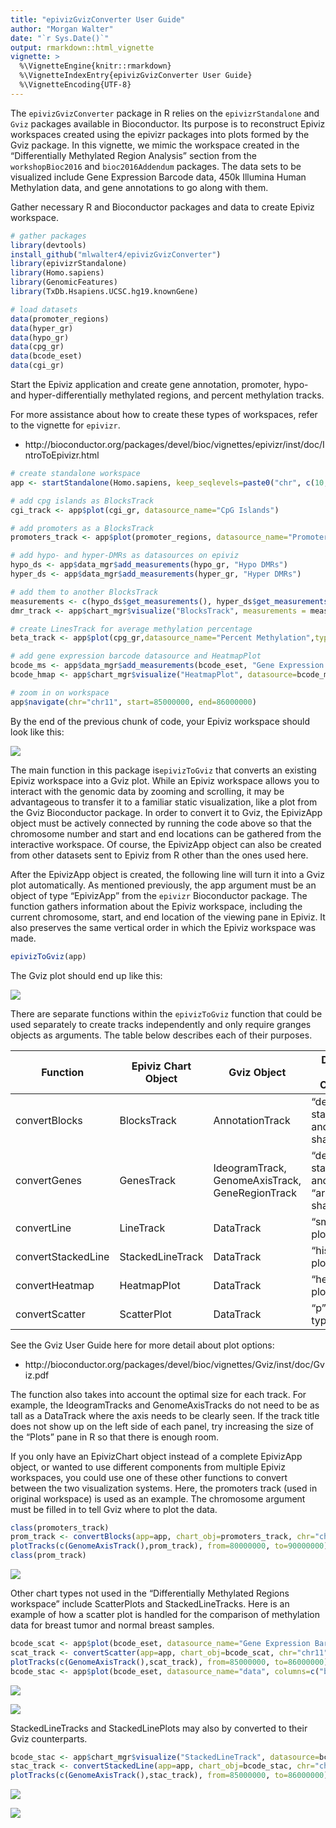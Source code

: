 ```yaml
---
title: "epivizGvizConverter User Guide"
author: "Morgan Walter"
date: "`r Sys.Date()`"
output: rmarkdown::html_vignette
vignette: >
  %\VignetteEngine{knitr::rmarkdown}
  %\VignetteIndexEntry{epivizGvizConverter User Guide}
  %\VignetteEncoding{UTF-8}
---
```


The `epivizGvizConverter` package in R relies on the `epivizrStandalone` and `Gviz` packages available in Bioconductor. Its purpose is to reconstruct Epiviz workspaces created using the epivizr packages into plots formed by the Gviz package. In this vignette, we mimic the workspace created in the "Differentially Methylated Region Analysis" section from the `workshopBioc2016` and `bioc2016Addendum` packages. The data sets to be visualized include Gene Expression Barcode data, 450k Illumina Human Methylation data, and gene annotations to go along with them. 

Gather necessary R and Bioconductor packages and data to create Epiviz workspace.

```r
# gather packages
library(devtools)
install_github("mlwalter4/epivizGvizConverter")
library(epivizrStandalone)
library(Homo.sapiens)
library(GenomicFeatures)
library(TxDb.Hsapiens.UCSC.hg19.knownGene)

# load datasets
data(promoter_regions)
data(hyper_gr)
data(hypo_gr)
data(cpg_gr)
data(bcode_eset)
data(cgi_gr)
```

Start the Epiviz application and create gene annotation, promoter, hypo- and hyper-differentially methylated regions, and percent methylation tracks.

For more assistance about how to create these types of workspaces, refer to the vignette for `epivizr`.

* http://bioconductor.org/packages/devel/bioc/vignettes/epivizr/inst/doc/IntroToEpivizr.html

```r
# create standalone workspace
app <- startStandalone(Homo.sapiens, keep_seqlevels=paste0("chr", c(10,11,20)), chr="chr11", port=7345)

# add cpg islands as BlocksTrack
cgi_track <- app$plot(cgi_gr, datasource_name="CpG Islands")

# add promoters as a BlocksTrack
promoters_track <- app$plot(promoter_regions, datasource_name="Promoters")

# add hypo- and hyper-DMRs as datasources on epiviz
hypo_ds <- app$data_mgr$add_measurements(hypo_gr, "Hypo DMRs")
hyper_ds <- app$data_mgr$add_measurements(hyper_gr, "Hyper DMRs")

# add them to another BlocksTrack
measurements <- c(hypo_ds$get_measurements(), hyper_ds$get_measurements())
dmr_track <- app$chart_mgr$visualize("BlocksTrack", measurements = measurements)

# create LinesTrack for average methylation percentage
beta_track <- app$plot(cpg_gr,datasource_name="Percent Methylation",type="bp", settings=list(step=1, interpolation="basis"))

# add gene expression barcode datasource and HeatmapPlot
bcode_ms <- app$data_mgr$add_measurements(bcode_eset, "Gene Expression Barcode")
bcode_hmap <- app$chart_mgr$visualize("HeatmapPlot", datasource=bcode_ms)

# zoom in on workspace
app$navigate(chr="chr11", start=85000000, end=86000000)
```

By the end of the previous chunk of code, your Epiviz workspace should look like this:

![](images/epiviz_pic.PNG)

The main function in this package is`epivizToGviz` that converts an existing Epiviz workspace into a Gviz plot. While an Epiviz workspace allows you to interact with the genomic data by zooming and scrolling, it may be advantageous to transfer it to a familiar static visualization, like a plot from the Gviz Bioconductor package. In order to convert it to Gviz, the EpivizApp object must be actively connected by running the code above so that the chromosome number and start and end locations can be gathered from the interactive workspace. Of course, the EpivizApp object can also be created from other datasets sent to Epiviz from R other than the ones used here.

After the EpivizApp object is created, the following line will turn it into a Gviz plot automatically. As mentioned previously, the app argument must be an object of type "EpivizApp" from the `epivizr` Bioconductor package. The function gathers information about the Epiviz workspace, including the current chromosome, start, and end location of the viewing pane in Epiviz. It also preserves the same vertical order in which the Epiviz workspace was made.

```r
epivizToGviz(app)
```

The Gviz plot should end up like this:

![](images/gviz_pic.PNG)

There are separate functions within the `epivizToGviz` function that could be used separately to create tracks independently and only require granges objects as arguments. The table below describes each of their purposes.

Function           | Epiviz Chart Object | Gviz Object                                     | Default Gviz Options
------------------ | ------------------- | ----------------------------------------------- | -----------------------------------
convertBlocks      | BlocksTrack         | AnnotationTrack                                 | "dense" stacking and "box" shape 
convertGenes       | GenesTrack          | IdeogramTrack, GenomeAxisTrack, GeneRegionTrack | "dense" stacking and "arrow" shape
convertLine        | LineTrack           | DataTrack                                       | "smooth" plot type
convertStackedLine | StackedLineTrack    | DataTrack                                       | "histogram" plot type
convertHeatmap     | HeatmapPlot         | DataTrack                                       | "heatmap" plot type
convertScatter     | ScatterPlot         | DataTrack                                       | "p" plot type

See the Gviz User Guide here for more detail about plot options:

* http://bioconductor.org/packages/devel/bioc/vignettes/Gviz/inst/doc/Gviz.pdf

The function also takes into account the optimal size for each track. For example, the IdeogramTracks and GenomeAxisTracks do not need to be as tall as a DataTrack where the axis needs to be clearly seen. If the track title does not show up on the left side of each panel, try increasing the size of the "Plots" pane in R so that there is enough room.

If you only have an EpivizChart object instead of a complete EpivizApp object, or wanted to use different components from multiple Epiviz workspaces, you could use one of these other functions to convert between the two visualization systems. Here, the promoters track (used in original workspace) is used as an example. The chromosome argument must be filled in to tell Gviz where to plot the data. 

```r
class(promoters_track)
prom_track <- convertBlocks(app=app, chart_obj=promoters_track, chr="chr11")
plotTracks(c(GenomeAxisTrack(),prom_track), from=80000000, to=90000000)
class(prom_track)
```

![](images/promoters_pic.PNG)

Other chart types not used in the "Differentially Methylated Regions workspace" include ScatterPlots and StackedLineTracks. Here is an example of how a scatter plot is handled for the comparison of methylation data for breast tumor and normal breast samples.

```r
bcode_scat <- app$plot(bcode_eset, datasource_name="Gene Expression Barcode", columns=c("breast:normal","breast:tumor"))
scat_track <- convertScatter(app=app, chart_obj=bcode_scat, chr="chr11") 
plotTracks(c(GenomeAxisTrack(),scat_track), from=85000000, to=86000000)
bcode_stac <- app$plot(bcode_eset, datasource_name="data", columns=c("breast:normal","breast:tumor"))
```

![](images/epiviz_scat.PNG)

![](images/gviz_scat.PNG)

StackedLineTracks and StackedLinePlots may also by converted to their Gviz counterparts.

```r
bcode_stac <- app$chart_mgr$visualize("StackedLineTrack", datasource=bcode_ms)
stac_track <- convertStackedLine(app=app, chart_obj=bcode_stac, chr="chr11") 
plotTracks(c(GenomeAxisTrack(),stac_track), from=85000000, to=86000000)
```

![](images/epiviz_stac.PNG)

![](images/gviz_stac.PNG)
